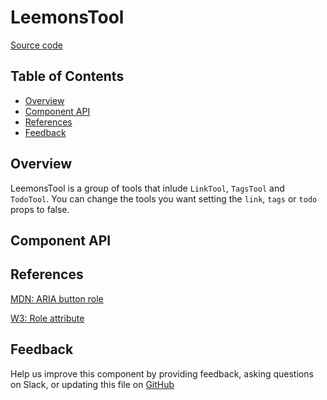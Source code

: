 
# LeemonsTool

[Source code](https://github.com/leemonade/bubbles/tree/main/packages/editors/src/tool/LeemonsTool/LeemonsTool.js)

## Table of Contents

<!-- START doctoc generated TOC please keep comment here to allow auto update -->
<!-- DON'T EDIT THIS SECTION, INSTEAD RE-RUN doctoc TO UPDATE -->

- [Overview](#overview)
- [Component API](#component-api)
- [References](#references)
- [Feedback](#feedback)

## Overview

LeemonsTool is a group of tools that inlude `LinkTool`, `TagsTool` and `TodoTool`. You can change the tools you want setting the `link`, `tags` or `todo` props to false.

## Component API

<Preview>
  <Story id="atom-tool-leemonstool--playground" />
</Preview>

<Props of={LeemonsTool} />

## References

[MDN: ARIA button role](https://developer.mozilla.org/en-US/docs/Web/Accessibility/ARIA/Roles/button_role)

[W3: Role attribute](https://www.w3.org/WAI/PF/HTML/wiki/RoleAttribute)

## Feedback

Help us improve this component by providing feedback, asking questions on Slack, or updating this file on
[GitHub](https://github.com/leemonade/bubbles/edit/main/packages/editors/src/tool/LeemonsTool/LeemonsTool.mdx)
